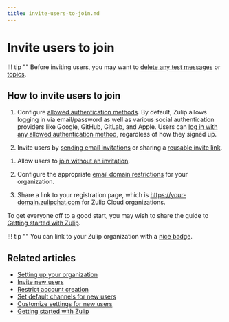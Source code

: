 ```yaml
---
title: invite-users-to-join.md
---
```


# Invite users to join

!!! tip ""
     Before inviting users, you may want to [delete any test messages][delete-message]
     or [topics](/help/delete-a-topic).

[delete-message]: /help/delete-a-message#delete-a-message-completely

## How to invite users to join


<Tabs>
<TabItem label="require-invitations">

1. Configure [allowed authentication
   methods](/help/configure-authentication-methods). By default, Zulip allows
   logging in via email/password as well as various social authentication
   providers like Google, GitHub, GitLab, and Apple. Users can [log in with any
   allowed authentication method][logging-in], regardless of how they signed up.

1. Invite users by [sending email invitations][email-invitations] or
   sharing a [reusable invite link][invitation-links].

</TabItem>
<TabItem label="allow-anyone-to-join">

1. Allow users to [join without an invitation][set-if-invitations-required].

1. Configure the appropriate [email domain restrictions][restrict-email-domain]
   for your organization.

1. Share a link to your registration page, which is
   https://your-domain.zulipchat.com for Zulip Cloud organizations.

</TabItem>
</Tabs>

[email-invitations]:/help/invite-new-users#send-email-invitations
[invitation-links]: /help/invite-new-users#create-a-reusable-invitation-link
[set-if-invitations-required]: /help/restrict-account-creation#set-whether-invitations-are-required-to-join
[restrict-email-domain]: /help/restrict-account-creation#configuring-email-domain-restrictions
[logging-in]: /help/logging-in




To get everyone off to a good start, you may wish to share the guide
to [Getting started with Zulip](/help/getting-started-with-zulip).

!!! tip ""
    You can link to your Zulip organization with a [nice badge](/help/linking-to-zulip).

## Related articles

* [Setting up your organization](/help/getting-your-organization-started-with-zulip)
* [Invite new users](/help/invite-new-users)
* [Restrict account creation](/help/restrict-account-creation)
* [Set default channels for new users](/help/set-default-channels-for-new-users)
* [Customize settings for new users](/help/customize-settings-for-new-users)
* [Getting started with Zulip](/help/getting-started-with-zulip)


